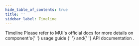 ```yaml
---
hide_table_of_contents: true
title: ''
sidebar_label: Timeline
---
```




<Grid container spacing={6}>
  <Grid item xs={12}>
    <Typography variant='h5'>Timeline</Typography>
    <Typography variant='body2'>
      Please refer to MUI&#39;s official docs for more details on component&#39;s{' '}
      <Link href='https://mui.com/material-ui/react-timeline/' target='_blank' rel='noopener noreferrer' className='no-underline'>
        usage guide
      </Link>{' '}
      and{' '}
      <Link href='https://mui.com/material-ui/react-timeline/#api' target='_blank' rel='noopener noreferrer' className='no-underline'>
        API documentation
      </Link>
      .
    </Typography>
  </Grid>
  <Grid item xs={12} md={6}>
    <CardSnippet
     title='Timeline Filled' 
     code={SourceCodeTimelineFilled}
     >
      <TimelineFilled />
    </CardSnippet>
  </Grid>
  <Grid item xs={12} md={6}>
    <CardSnippet
     title='Timeline Outlined'
     code={SourceCodeTimelineOutlined}
      >
      <TimelineOutlined />
    </CardSnippet>
  </Grid>
  <Grid item xs={12}>
    <CardSnippet
      className='bg-transparent'
      sx={{ boxShadow: 'none' }}
      title='Timeline Center With Icons'
      code={SourceCodeTimeLineCenter}
    >
      <TimeLineCenter />
    </CardSnippet>
  </Grid>
</Grid>
